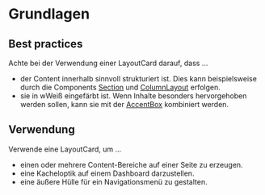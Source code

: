 # Grundlagen

## Best practices

Achte bei der Verwendung einer LayoutCard darauf, dass ...

- der Content innerhalb sinnvoll strukturiert ist. Dies kann beispielsweise
  durch die Components [Section](/03-components/structure/section) und
  [ColumnLayout](/03-components/structure/column-layout) erfolgen.
- sie in wWeiß eingefärbt ist. Wenn Inhalte besonders hervorgehoben werden
  sollen, kann sie mit der [AccentBox](/03-components/structure/accent-box)
  kombiniert werden.

## Verwendung

Verwende eine LayoutCard, um ...

- einen oder mehrere Content-Bereiche auf einer Seite zu erzeugen.
- eine Kacheloptik auf einem Dashboard darzustellen.
- eine äußere Hülle für ein Navigationsmenü zu gestalten.
